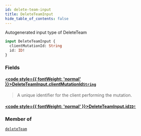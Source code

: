 ```yaml
---
id: delete-team-input
title: DeleteTeamInput
hide_table_of_contents: false
---
```








Autogenerated input type of DeleteTeam

```graphql
input DeleteTeamInput {
  clientMutationId: String
  id: ID!
}
```


### Fields

#### [<code style={{ fontWeight: 'normal' }}>DeleteTeamInput.<b>clientMutationId</b></code>](#)<Bullet />[`String`](/api/graphql/documentation/scalars/string) <Badge class="secondary" text="scalar"/>
> A unique identifier for the client performing the mutation.
> 

#### [<code style={{ fontWeight: 'normal' }}>DeleteTeamInput.<b>id</b></code>](#)<Bullet />[`ID!`](/api/graphql/documentation/scalars/id) <Badge class="secondary" text="non-null"/> <Badge class="secondary" text="scalar"/>
> 
> 



### Member of

[`deleteTeam`](/api/graphql/documentation/mutations/delete-team)  <Badge class="secondary" text="mutation"/>



